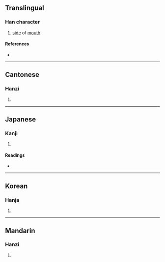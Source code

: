 {{character info/new}}
==Translingual==

===Han character===
{{Han char|rn=30|rad=口|as=06|sn=9|four=61040|canj=RSJ,XRSJ|ids=⿰口耳}}

# [[side]] of [[mouth]]

====References====
* {{Han ref|kx=0186.010|dkj=03528|dj=0405.230|hdz=10612.040|uh=54A1|ud=21665|bh=CDFB|bd=52731}}

----

==Cantonese==

===Hanzi===
{{yue-hanzi|jyut=[[ji6]], [[mai1]], [[mai4]]|y=yi6, mai1, mai4}}

# {{defn|lang=yue|sort=口06}}

----

==Japanese==

===Kanji===
{{ja-kanji|grade=|rs=口06}}

# {{defn|lang=ja|sort=口06}}

====Readings====
* {{ja-readings|on=[[じ]] (ji), [[に]] (ni)|kun=[[くちもと]] (kuchimoto), [[くち]] (kuchi)}}

----

==Korean==

===Hanja===
{{ko-hanja|hangeul=이|rv=i|mr=i}}

# {{defn|lang=ko|sort=口06}}

----

==Mandarin==

===Hanzi===
{{cmn-hanzi|pin=[[èr]] ([[er4]])|wg=erh<sup>4</sup>}}

# {{defn|lang=cmn|sort=口06}}
